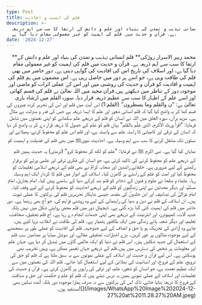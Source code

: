 ```yaml
---
type: Post
title: قلم کی اہمیت و افادیت
description: >-
  قلم انسانی تہذیب و تمدن کی بنیاد اور علم و دانش کے ارتقا کا سب سے اہم ذریعہ
  ہے۔ قرآن و حدیث میں قلم کی اہمیت کو غیر معمولی مقام دیا گیا ہے، 
date: '2024-12-27'
---
```

<div style="text-align: right">**محمد زبیر الاسرار روڑکی**
قلم انسانی تہذیب و تمدن کی بنیاد اور علم و دانش کے ارتقا کا سب سے اہم ذریعہ ہے۔ قرآن و حدیث میں قلم کی اہمیت کو غیر معمولی مقام دیا گیا ہے، اور اسلاف کی تاریخ اس کی افادیت کی گواہی دیتی ہے۔ دورِ حاضر میں بھی قلم کی طاقت وہی ہے، جو اسے ہر دور میں حاصل رہی ہے۔ اس مضمون میں ہم قلم کی اہمیت و افادیت کو قرآن و حدیث کی روشنی میں اور اس کے عملی اثرات کو ماضی اور موجودہ دور کے تناظر میں دیکھتے ہیں۔قرآن مجید میں اللہ تعالیٰ نے قلم کی قسم کھائی اور اسے علم کے اظہار کا سب سے عظیم ذریعہ قرار دیا۔ سورہ القلم میں ارشاد باری تعالیٰ ہے:
"ن والقلم وما یسطرون" (القلم:1)
اس آیت میں قلم اور اس کی تحریر کردہ چیزوں کی قسم کھا کر یہ واضح کیا گیا کہ قلم انسانی شعور اور علم کا ایسا ذریعہ ہے جس کی قدر و منزلت بے مثال ہے۔ مزید برآں، سورہ العلق میں اللہ نے انسان کو قلم کے ذریعے علم سکھانے کو اپنی نعمتوں میں شامل فرمایا:
"اقرأ وربك الأكرم، الذي علَّم بالقلم"
یہاں قلم کو علم کے حصول کا ذریعہ قرار دے کر یہ واضح کر دیا کہ انسان کی ترقی اور کامیابی کا راستہ علم سے وابستہ ہے، اور قلم اس علم کو محفوظ کرنے، پھیلانے اور نسلوں تک منتقل کرنے کا سب سے اہم وسیلہ ہے۔
احادیث نبویﷺ میں بھی قلم کی فضیلت و اہمیت کو نمایاں کیا گیا ہے۔ نبی اکرم ﷺ نے فرمایا:
"علم کو لکھ کر محفوظ کرو" (ترمذی)
یہ حدیث ہمیں قلم کے ذریعے علم کو محفوظ کرنے کی تاکید کرتی ہے، جو انسان کی فکری ترقی اور علمی ورثے کو برقرار رکھنے کے لیے ضروری ہے۔ خلفائے راشدین اور صحابہ کرامؓ نے بھی قلم کے ذریعے اسلامی تعلیمات کو محفوظ کیا اور امت کو علم کے راستے پر گامزن کیا۔
اسلاف کے ادوار میں قلم کا کردار ایک اہم وسیلہ رہا۔ علماء و صلحا نے علوم و فنون کے ذخائر کو قلم بند کرکے دنیا کے سامنے پیش کیا۔ امام بخاریؒ، امام مسلمؒ، اور دیگر محدثین نے اپنی زندگیوں کو قلم کے ذریعے احادیث کو محفوظ کرنے کے لیے وقف کیا۔ امام غزالیؒ کی تصانیف اور ابن خلدونؒ کی مقدمہ جیسی شاہکار تحریریں قلم کی برکتوں کا عملی ثبوت ہیں۔ ان اسلاف کے قلم نے دین و دنیا کی راہنمائی کے لیے وہ روشنی فراہم کی، جو آج بھی رہنما ہے۔
دورِ حاضر میں قلم کی اہمیت کئی گنا بڑھ گئی ہے۔ ڈیجیٹل دور میں قلم محض روایتی شکل میں نہیں بلکہ جدید آلات، کمپیوٹرز، اور انٹرنیٹ کے ذریعے بھی اپنی خدمات انجام دے رہا ہے۔ آج قلم تحقیق، صحافت، تعلیم، اور دیگر شعبہ ہائے زندگی میں ایک طاقتور ہتھیار ہے۔ قلم کی طاقت نے انقلاب برپا کیے ہیں، چاہے وہ آزادی کی تحریک ہو یا حق و انصاف کے لیے جدوجہد۔
قلم کی افادیت کو عملی طور پر سمجھنے کے لیے موجودہ مثالوں پر غور کریں۔ بڑے اخبارات، تحقیقی مقالے، اور سوشل میڈیا پر مضامین سب قلم کے استعمال کی جدید شکلیں ہیں۔ اس قلم نے دنیا کو ایک عالمی گاؤں میں تبدیل کر دیا ہے، جہاں علم اور معلومات ہر شخص کی دسترس میں ہیں۔قلم کے ذریعے جہاں تعمیر ممکن ہے، وہیں تخریب بھی ہوسکتی ہے۔ اس لیے قرآن و حدیث اور اسلاف کے عملی نمونوں سے یہ سبق ملتا ہے کہ قلم کو حق کی ترویج، علم کے فروغ، اور انسانیت کی بھلائی کے لیے استعمال کیا جائے۔
قلم اللہ کی نعمتوں میں سے ایک عظیم نعمت ہے، جو انسان کو شعور، علم، اور ترقی کی راہوں پر گامزن کرتی ہے۔ قرآن و حدیث کی تعلیمات اور اسلاف کے عملی نمونے ہمیں یہ درس دیتے ہیں کہ قلم کو علم و حکمت اور حق و صداقت کے فروغ کا ذریعہ بنایا جائے، تاکہ اس کی برکتوں سے نہ صرف ہمارا موجودہ دور بلکہ آئندہ نسلیں بھی مستفید ہوں۔![](/images/WhatsApp%20Image%202024-12-27%20at%2011.28.27%20AM.jpeg)</div>

